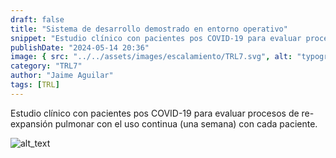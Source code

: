 ```yaml
---
draft: false
title: "Sistema de desarrollo demostrado en entorno operativo"
snippet: "Estudio clínico con pacientes pos COVID-19 para evaluar procesos de re-expansión pulmonar con el uso continua (una semana) con cada paciente"
publishDate: "2024-05-14 20:36"
image: { src: "../../assets/images/escalamiento/TRL7.svg", alt: "typography" }
category: "TRL7"
author: "Jaime Aguilar"
tags: [TRL]
---
```


Estudio clínico con pacientes pos COVID-19 para evaluar procesos de re-expansión pulmonar con el uso continua (una semana) con cada paciente.

![alt_text](/Blog/Escalamiento/TRL7/Imagen11.png "image_tlr7")
